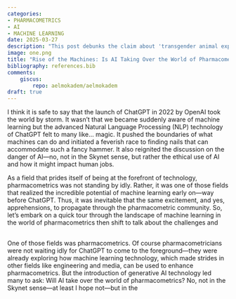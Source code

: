```yaml
---
categories:
- PHARMACOMETRICS
- AI
- MACHINE LEARNING
date: 2025-03-27
description: "This post debunks the claim about 'transgender animal experiments,' clarifying that the research focuses on hormone therapies for conditions like HIV and cancer. It critiques sensationalism and encourages readers to question outrageous headlines and appreciate the value of scientific research."
image: one.png
title: "Rise of the Machines: Is AI Taking Over the World of Pharmacometrics?"
bibliography: references.bib
comments:
    giscus:
        repo: aelmokadem/aelmokadem
draft: true
---
```



I think it is safe to say that the launch of ChatGPT in 2022 by OpenAI took the world by storm. It wasn't that we became suddenly aware of machine learning but the advanced Natural Language Processing (NLP) technology of ChatGPT felt to many like... magic. It pushed the boundaries of what machines can do and initiated a feverish race to finding nails that can accommodate such a fancy hammer. It also reignited the discussion on the danger of AI---no, not in the Skynet sense, but rather the ethical use of AI and how it might impact human jobs.

As a field that prides itself of being at the forefront of technology, pharmacometrics was not standing by idly. Rather, it was one of those fields that realized the incredible potential of machine learning early on---way before ChatGPT. Thus, it was inevitable that the same excitement, and yes, apprehensions, to propagate through the pharmacometric community. So, let's embark on a quick tour through the landscape of machine learning in the world of pharmacometrics then shift to talk about the challenges and 

## 




 One of those fields was pharmacometrics. Of course pharmacometricians were not waiting idly for ChatGPT to come to the foreground---they were already exploring how machine learning technology, which made strides in other fields like engineering and media, can be used to enhance pharmacometrics. But the introduction of generative AI technology led many to ask: Will AI take over the world of pharmacometrics? No, not in the Skynet sense---at least I hope not---but in the 